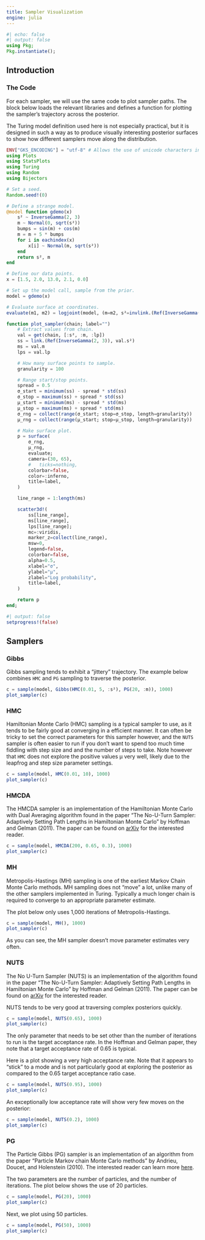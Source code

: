 ---
title: Sampler Visualization
engine: julia
---

```{julia}
#| echo: false
#| output: false
using Pkg;
Pkg.instantiate();
```

## Introduction

### The Code

For each sampler, we will use the same code to plot sampler paths. The block below loads the relevant libraries and defines a function for plotting the sampler's trajectory across the posterior.

The Turing model definition used here is not especially practical, but it is designed in such a way as to produce visually interesting posterior surfaces to show how different samplers move along the distribution.

```{julia}
ENV["GKS_ENCODING"] = "utf-8" # Allows the use of unicode characters in Plots.jl
using Plots
using StatsPlots
using Turing
using Random
using Bijectors

# Set a seed.
Random.seed!(0)

# Define a strange model.
@model function gdemo(x)
    s² ~ InverseGamma(2, 3)
    m ~ Normal(0, sqrt(s²))
    bumps = sin(m) + cos(m)
    m = m + 5 * bumps
    for i in eachindex(x)
        x[i] ~ Normal(m, sqrt(s²))
    end
    return s², m
end

# Define our data points.
x = [1.5, 2.0, 13.0, 2.1, 0.0]

# Set up the model call, sample from the prior.
model = gdemo(x)

# Evaluate surface at coordinates.
evaluate(m1, m2) = logjoint(model, (m=m2, s²=invlink.(Ref(InverseGamma(2, 3)), m1)))

function plot_sampler(chain; label="")
    # Extract values from chain.
    val = get(chain, [:s², :m, :lp])
    ss = link.(Ref(InverseGamma(2, 3)), val.s²)
    ms = val.m
    lps = val.lp

    # How many surface points to sample.
    granularity = 100

    # Range start/stop points.
    spread = 0.5
    σ_start = minimum(ss) - spread * std(ss)
    σ_stop = maximum(ss) + spread * std(ss)
    μ_start = minimum(ms) - spread * std(ms)
    μ_stop = maximum(ms) + spread * std(ms)
    σ_rng = collect(range(σ_start; stop=σ_stop, length=granularity))
    μ_rng = collect(range(μ_start; stop=μ_stop, length=granularity))

    # Make surface plot.
    p = surface(
        σ_rng,
        μ_rng,
        evaluate;
        camera=(30, 65),
        #   ticks=nothing,
        colorbar=false,
        color=:inferno,
        title=label,
    )

    line_range = 1:length(ms)

    scatter3d!(
        ss[line_range],
        ms[line_range],
        lps[line_range];
        mc=:viridis,
        marker_z=collect(line_range),
        msw=0,
        legend=false,
        colorbar=false,
        alpha=0.5,
        xlabel="σ",
        ylabel="μ",
        zlabel="Log probability",
        title=label,
    )

    return p
end;
```

```{julia}
#| output: false
setprogress!(false)
```

## Samplers

### Gibbs

Gibbs sampling tends to exhibit a "jittery" trajectory. The example below combines `HMC` and `PG` sampling to traverse the posterior.

```{julia}
c = sample(model, Gibbs(HMC(0.01, 5, :s²), PG(20, :m)), 1000)
plot_sampler(c)
```

### HMC

Hamiltonian Monte Carlo (HMC) sampling is a typical sampler to use, as it tends to be fairly good at converging in a efficient manner. It can often be tricky to set the correct parameters for this sampler however, and the `NUTS` sampler is often easier to run if you don't want to spend too much time fiddling with step size and and the number of steps to take. Note however that `HMC` does not explore the positive values μ very well, likely due to the leapfrog and step size parameter settings.

```{julia}
c = sample(model, HMC(0.01, 10), 1000)
plot_sampler(c)
```

### HMCDA

The HMCDA sampler is an implementation of the Hamiltonian Monte Carlo with Dual Averaging algorithm found in the paper "The No-U-Turn Sampler: Adaptively Setting Path Lengths in Hamiltonian Monte Carlo" by Hoffman and Gelman (2011). The paper can be found on [arXiv](https://arxiv.org/abs/1111.4246) for the interested reader.

```{julia}
c = sample(model, HMCDA(200, 0.65, 0.3), 1000)
plot_sampler(c)
```

### MH

Metropolis-Hastings (MH) sampling is one of the earliest Markov Chain Monte Carlo methods. MH sampling does not "move" a lot, unlike many of the other samplers implemented in Turing. Typically a much longer chain is required to converge to an appropriate parameter estimate.

The plot below only uses 1,000 iterations of Metropolis-Hastings.

```{julia}
c = sample(model, MH(), 1000)
plot_sampler(c)
```

As you can see, the MH sampler doesn't move parameter estimates very often.

### NUTS

The No U-Turn Sampler (NUTS) is an implementation of the algorithm found in the paper "The No-U-Turn Sampler: Adaptively Setting Path Lengths in Hamiltonian Monte Carlo" by Hoffman and Gelman (2011). The paper can be found on [arXiv](https://arxiv.org/abs/1111.4246) for the interested reader.

NUTS tends to be very good at traversing complex posteriors quickly.

```{julia}
c = sample(model, NUTS(0.65), 1000)
plot_sampler(c)
```

The only parameter that needs to be set other than the number of iterations to run is the target acceptance rate. In the Hoffman and Gelman paper, they note that a target acceptance rate of 0.65 is typical.

Here is a plot showing a very high acceptance rate. Note that it appears to "stick" to a mode and is not particularly good at exploring the posterior as compared to the 0.65 target acceptance ratio case.

```{julia}
c = sample(model, NUTS(0.95), 1000)
plot_sampler(c)
```

An exceptionally low acceptance rate will show very few moves on the posterior:

```{julia}
c = sample(model, NUTS(0.2), 1000)
plot_sampler(c)
```

### PG

The Particle Gibbs (PG) sampler is an implementation of an algorithm from the paper "Particle Markov chain Monte Carlo methods" by Andrieu, Doucet, and Holenstein (2010). The interested reader can learn more [here](https://rss.onlinelibrary.wiley.com/doi/full/10.1111/j.1467-9868.2009.00736.x).

The two parameters are the number of particles, and the number of iterations. The plot below shows the use of 20 particles.

```{julia}
c = sample(model, PG(20), 1000)
plot_sampler(c)
```

Next, we plot using 50 particles.

```{julia}
c = sample(model, PG(50), 1000)
plot_sampler(c)
```